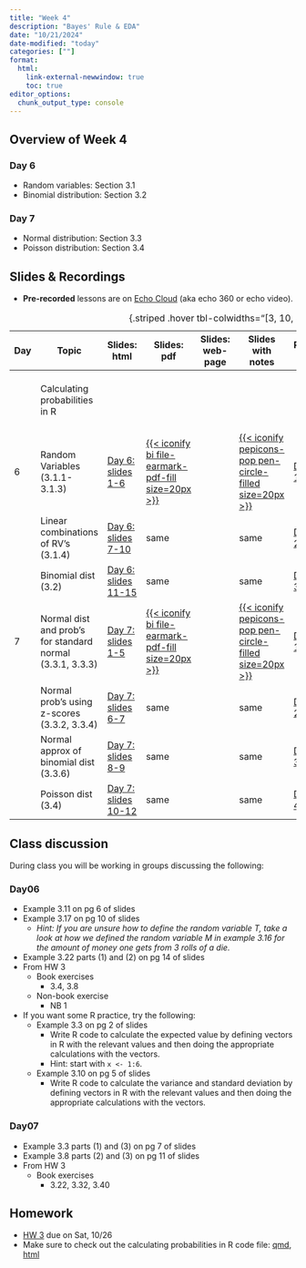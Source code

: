 ```yaml
---
title: "Week 4"
description: "Bayes' Rule & EDA"
date: "10/21/2024"
date-modified: "today"
categories: [""]
format: 
  html:
    link-external-newwindow: true
    toc: true
editor_options: 
  chunk_output_type: console
---
```


## Overview of Week 4

::::: grid
::: g-col-6
### Day 6

-   Random variables: Section 3.1
-   Binomial distribution: Section 3.2
:::

::: g-col-6
### Day 7

-   Normal distribution: Section 3.3
-   Poisson distribution: Section 3.4
:::
:::::

## Slides & Recordings

-   **Pre-recorded** lessons are on [Echo Cloud](https://echo360.org/section/4a58d645-5753-4e4f-b962-f8825f59baba/home) (aka echo 360 or echo video).

| Day | Topic | Slides: html | Slides: pdf | Slides: web-page | Slides with notes | Recording Link | Duration | Code: qmd | Code: html |
|--------|--------|--------|--------|--------|--------|--------|--------|--------|--------|
|  | Calculating probabilities in R |  |  |  |  |  |  | [{{< iconify simple-icons:quarto >}}](https://github.com/niederhausen/BSTA_511_F24/blob/main/slides_code/Probability_distributions_in_R_bsta511.qmd) | [{{< iconify ph file-html-light size=25px >}}](../slides_code/Probability_distributions_in_R_bsta511.qmd) |
| 6 | Random Variables (3.1.1-3.1.3) | [Day 6: slides 1-6](../slides/Day06_bsta511.qmd) | [{{< iconify bi file-earmark-pdf-fill size=20px >}}](../LaTeX_slides/Day06_bsta511.pdf) |  | [{{< iconify pepicons-pop pen-circle-filled size=20px >}}](../LaTeX_slides/Day06_bsta511_notes.pdf) | [Day 6 Part 1](https://echo360.org/lesson/6b3df5b4-2997-43af-81b7-91da94b7100f/classroom#sortDirection=desc) | 24 min |  |  |
|  | Linear combinations of RV's (3.1.4) | [Day 6: slides 7-10](../slides/Day06_bsta511.qmd) | same |  | same | [Day 6 Part 2](https://echo360.org/lesson/a191ba39-ebb5-4421-8ee1-67348d3e6f57/classroom#sortDirection=desc) | 14 min |  |  |
|  | Binomial dist (3.2) | [Day 6: slides 11-15](../slides/Day06_bsta511.qmd) | same |  | same | [Day 6 Part 3](https://echo360.org/lesson/907b2ae8-1572-44e8-a632-c64ed8fe67b3/classroom#sortDirection=desc) | 27 min |  |  |
| 7 | Normal dist and prob's for standard normal  (3.3.1, 3.3.3) | [Day 7: slides 1-5](../slides/Day07_bsta511.qmd) | [{{< iconify bi file-earmark-pdf-fill size=20px >}}](../LaTeX_slides/Day07_bsta511.pdf) |  | [{{< iconify pepicons-pop pen-circle-filled size=20px >}}](../LaTeX_slides/Day07_bsta511_notes.pdf) | [Day 7 Part 1](https://echo360.org/lesson/6d845f5b-d50f-4aeb-af90-7eaded81ab99/classroom#sortDirection=desc) | 27 min |  |  |
|  | Normal prob's using z-scores (3.3.2, 3.3.4) | [Day 7: slides 6-7](../slides/Day07_bsta511.qmd) | same |  | same | [Day 7 Part 2](https://echo360.org/lesson/c42e49bf-a852-403f-b13d-2f47cb36accf/classroom#sortDirection=desc) | 15 min |  |  |
|  | Normal approx of  binomial dist (3.3.6) | [Day 7: slides 8-9](../slides/Day07_bsta511.qmd) | same |  | same | [Day 7 Part 3](https://echo360.org/lesson/7e84a51f-7d39-47fe-a27d-84974592ce65/classroom#sortDirection=desc) | 14 min |  |  |
|  | Poisson dist (3.4) | [Day 7: slides 10-12](../slides/Day07_bsta511.qmd) | same |  | same | [Day 7 Part 4](https://echo360.org/lesson/cf2c19ad-62b5-44b5-ac0a-f85a32f0e599/classroom#sortDirection=desc) | 15 min |  |  |

: {.striped .hover tbl-colwidths="\[3, 10, 8, 5, 5, 5, 6, 6, 5, 5\]"}

## Class discussion

During class you will be working in groups discussing the following:

### Day06

-   Example 3.11 on pg 6 of slides
-   Example 3.17 on pg 10 of slides
    -   *Hint: If you are unsure how to define the random variable T, take a look at how we defined the random variable M in example 3.16 for the amount of money one gets from 3 rolls of a die.*
-   Example 3.22 parts (1) and (2) on pg 14 of slides
-   From HW 3
    -   Book exercises
        -   3.4, 3.8
    -   Non-book exercise
        -   NB 1
-   If you want some R practice, try the following:
    -   Example 3.3 on pg 2 of slides
        -   Write R code to calculate the expected value by defining vectors in R with the relevant values and then doing the appropriate calculations with the vectors.
        -   Hint: start with `x <- 1:6`.
    -   Example 3.10 on pg 5 of slides
        -   Write R code to calculate the variance and standard deviation by defining vectors in R with the relevant values and then doing the appropriate calculations with the vectors.

### Day07

-   Example 3.3 parts (1) and (3) on pg 7 of slides
-   Example 3.8 parts (2) and (3) on pg 11 of slides
-   From HW 3
    -   Book exercises
        -   3.22, 3.32, 3.40

## Homework

-   [HW 3](../homework/HW_3_F24_bsta511.qmd) due on Sat, 10/26
-   Make sure to check out the calculating probabilities in R code file: [qmd](https://github.com/niederhausen/BSTA_511_F24/blob/main/slides_code/Probability_distributions_in_R_bsta511.qmd), [html](../slides_code/Probability_distributions_in_R_bsta511.qmd)

